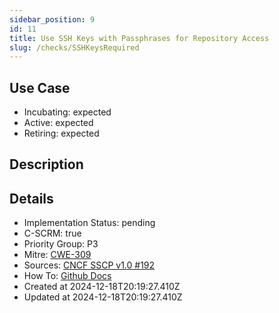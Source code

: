 ```yaml
---
sidebar_position: 9
id: 11
title: Use SSH Keys with Passphrases for Repository Access
slug: /checks/SSHKeysRequired
---
```


## Use Case
<!-- LEVELS:START -->
- Incubating: expected
- Active: expected
- Retiring: expected
<!-- LEVELS:END -->

<!-- DESCRIPTION:START -->
## Description
<!-- DESCRIPTION:END -->

<!-- DETAILS:START -->
## Details
- Implementation Status: pending
- C-SCRM: true
- Priority Group: P3
- Mitre: [CWE-309](https://cwe.mitre.org/data/definitions/309.html)
- Sources: [CNCF SSCP v1.0 #192](https://github.com/cncf/tag-security/blob/main/supply-chain-security/supply-chain-security-paper/sscsp.md#use-ssh-keys-to-provide-developers-access-to-source-code-repositories)
- How To: [Github Docs](https://docs.github.com/en/authentication/connecting-to-github-with-ssh/about-ssh)
- Created at 2024-12-18T20:19:27.410Z
- Updated at 2024-12-18T20:19:27.410Z
<!-- DETAILS:END -->
